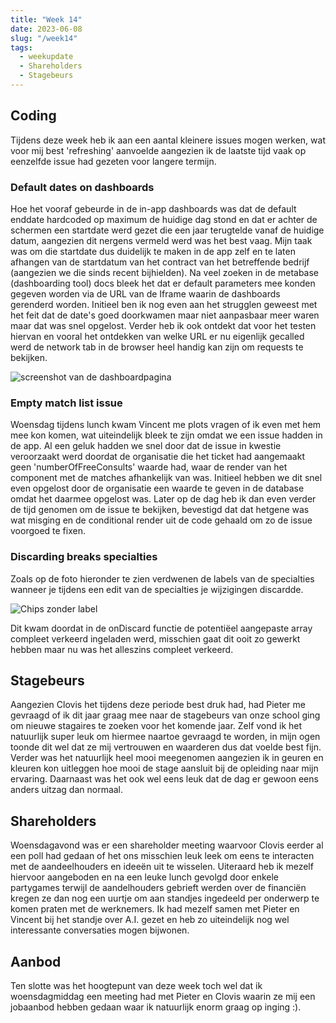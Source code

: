 ```yaml
---
title: "Week 14"
date: 2023-06-08
slug: "/week14"
tags:
  - weekupdate
  - Shareholders
  - Stagebeurs
---
```


## Coding

Tijdens deze week heb ik aan een aantal kleinere issues mogen werken, wat voor mij best 'refreshing' aanvoelde aangezien ik de laatste tijd vaak op eenzelfde issue had gezeten voor langere termijn.

### Default dates on dashboards

Hoe het vooraf gebeurde in de in-app dashboards was dat de default enddate hardcoded op maximum de huidige dag stond en dat er achter de schermen een startdate werd gezet die een jaar terugtelde vanaf de huidige datum, aangezien dit nergens vermeld werd was het best vaag.
Mijn taak was om die startdate dus duidelijk te maken in de app zelf en te laten afhangen van de startdatum van het contract van het betreffende bedrijf (aangezien we die sinds recent bijhielden).
Na veel zoeken in de metabase (dashboarding tool) docs bleek het dat er default parameters mee konden gegeven worden via de URL van de Iframe waarin de dashboards gerenderd worden.
Initieel ben ik nog even aan het strugglen geweest met het feit dat de date's goed doorkwamen maar niet aanpasbaar meer waren maar dat was snel opgelost.
Verder heb ik ook ontdekt dat voor het testen hiervan en vooral het ontdekken van welke URL er nu eigenlijk gecalled werd de network tab in de browser heel handig kan zijn om requests te bekijken.

![screenshot van de dashboardpagina](./dashboards.png)

### Empty match list issue

Woensdag tijdens lunch kwam Vincent me plots vragen of ik even met hem mee kon komen, wat uiteindelijk bleek te zijn omdat we een issue hadden in de app.
Al een geluk hadden we snel door dat de issue in kwestie veroorzaakt werd doordat de organisatie die het ticket had aangemaakt geen 'numberOfFreeConsults' waarde had, waar de render van het component met de matches afhankelijk van was.
Initieel hebben we dit snel even opgelost door de organisatie een waarde te geven in de database omdat het daarmee opgelost was.
Later op de dag heb ik dan even verder de tijd genomen om de issue te bekijken, bevestigd dat dat hetgene was wat misging en de conditional render uit de code gehaald om zo de issue voorgoed te fixen.

### Discarding breaks specialties

Zoals op de foto hieronder te zien verdwenen de labels van de specialties wanneer je tijdens een edit van de specialties je wijzigingen discardde.

![Chips zonder label](./brokenChips.png)

Dit kwam doordat in de onDiscard functie de potentiëel aangepaste array compleet verkeerd ingeladen werd, misschien gaat dit ooit zo gewerkt hebben maar nu was het alleszins compleet verkeerd.

## Stagebeurs

Aangezien Clovis het tijdens deze periode best druk had, had Pieter me gevraagd of ik dit jaar graag mee naar de stagebeurs van onze school ging om nieuwe stagaires te zoeken voor het komende jaar.
Zelf vond ik het natuurlijk super leuk om hiermee naartoe gevraagd te worden, in mijn ogen toonde dit wel dat ze mij vertrouwen en waarderen dus dat voelde best fijn.
Verder was het natuurlijk heel mooi meegenomen aangezien ik in geuren en kleuren kon uitleggen hoe mooi de stage aansluit bij de opleiding naar mijn ervaring.
Daarnaast was het ook wel eens leuk dat de dag er gewoon eens anders uitzag dan normaal.

## Shareholders

Woensdagavond was er een shareholder meeting waarvoor Clovis eerder al een poll had gedaan of het ons misschien leuk leek om eens te interacten met de aandeelhouders en ideeën uit te wisselen.
Uiteraard heb ik mezelf hiervoor aangeboden en na een leuke lunch gevolgd door enkele partygames terwijl de aandelhouders gebrieft werden over de financiën kregen ze dan nog een uurtje om aan standjes ingedeeld per onderwerp te komen praten met de werknemers.
Ik had mezelf samen met Pieter en Vincent bij het standje over A.I. gezet en heb zo uiteindelijk nog wel interessante conversaties mogen bijwonen.

## Aanbod

Ten slotte was het hoogtepunt van deze week toch wel dat ik woensdagmiddag een meeting had met Pieter en Clovis waarin ze mij een jobaanbod hebben gedaan waar ik natuurlijk enorm graag op inging :).
